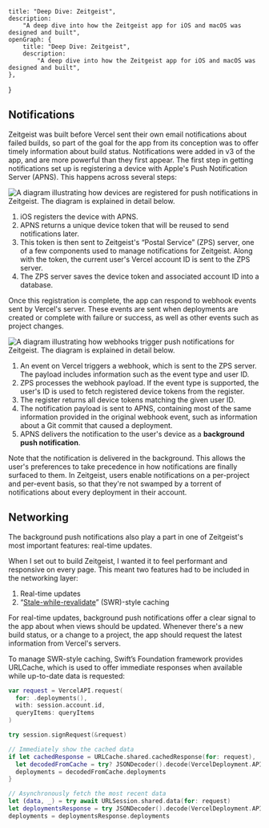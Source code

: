 
    title: "Deep Dive: Zeitgeist",
    description:
        "A deep dive into how the Zeitgeist app for iOS and macOS was designed and built",
    openGraph: {
        title: "Deep Dive: Zeitgeist",
        description:
            "A deep dive into how the Zeitgeist app for iOS and macOS was designed and built",
    },
}

<div className="zeitgeistDeepDive">
<ZeitgeistTitle />

## Notifications

Zeitgeist was built before Vercel sent their own email notifications about
failed builds, so part of the goal for the app from its conception was to offer
timely information about build status. Notifications were added in v3 of the
app, and are more powerful than they first appear. The first step in getting
notifications set up is registering a device with Apple's Push Notification
Server (APNS). This happens across several steps:

<Breakout>
<HScroll>
    <Image
        alt="A diagram illustrating how devices are registered for push notifications in Zeitgeist. The diagram is explained in detail below."
        src="/uploads/portfolio/zeitgeist/Registration.svg"
        width={985}
        height={297}
        invertInDarkMode={true}
    />
</HScroll>
</Breakout>

1. iOS registers the device with APNS.
2. APNS returns a unique device token that will be reused to send notifications
   later.
3. This token is then sent to Zeitgeist's “Postal Service” (ZPS) server, one of
   a few components used to manage notifications for Zeitgeist. Along with the
   token, the current user's Vercel account ID is sent to the ZPS server.
4. The ZPS server saves the device token and associated account ID into a
   database.

Once this registration is complete, the app can respond to webhook events sent
by Vercel's server. These events are sent when deployments are created or
complete with failure or success, as well as other events such as project
changes.

<Breakout>
<HScroll>
    <Image
        alt="A diagram illustrating how webhooks trigger push notifications for Zeitgeist. The diagram is explained in detail below."
        src="/uploads/portfolio/zeitgeist/Webhooks.svg"
        width={985}
        height={297}
        invertInDarkMode={true}
    />
</HScroll>
</Breakout>

1. An event on Vercel triggers a webhook, which is sent to the ZPS server. The
   payload includes information such as the event type and user ID.
2. ZPS processes the webhook payload. If the event type is supported, the user's
   ID is used to fetch registered device tokens from the register.
3. The register returns all device tokens matching the given user ID.
4. The notification payload is sent to APNS, containing most of the same
   information provided in the original webhook event, such as information about
   a Git commit that caused a deployment.
5. APNS delivers the notification to the user's device as a **background push
   notification**.

Note that the notification is delivered in the background. This allows the
user's preferences to take precedence in how notifications are finally surfaced
to them. In Zeitgeist, users enable notifications on a per-project and per-event
basis, so that they're not swamped by a torrent of notifications about every
deployment in their account.

## Networking

The background push notifications also play a part in one of Zeitgeist's most
important features: real-time updates.

When I set out to build Zeitgeist, I wanted it to feel performant and responsive
on every page. This meant two features had to be included in the networking
layer:

1. Real-time updates
2. “[Stale-while-revalidate](https://web.dev/stale-while-revalidate/)”
   (SWR)-style caching

For real-time updates, background push notifications offer a clear signal to the
app about when views should be updated. Whenever there's a new build status, or
a change to a project, the app should request the latest information from
Vercel's servers.

To manage SWR-style caching, Swift’s Foundation framework provides URLCache,
which is used to offer immediate responses when available while up-to-date data
is requested:

```swift
var request = VercelAPI.request(
  for: .deployments(),
  with: session.account.id,
  queryItems: queryItems
)

try session.signRequest(&request)

// Immediately show the cached data
if let cachedResponse = URLCache.shared.cachedResponse(for: request),
  let decodedFromCache = try? JSONDecoder().decode(VercelDeployment.APIResponse.self, from: cachedResponse.data) {
  deployments = decodedFromCache.deployments
}

// Asynchronously fetch the most recent data
let (data, _) = try await URLSession.shared.data(for: request)
let deploymentsResponse = try JSONDecoder().decode(VercelDeployment.APIResponse.self, from: data)
deployments = deploymentsResponse.deployments
```

</div>
